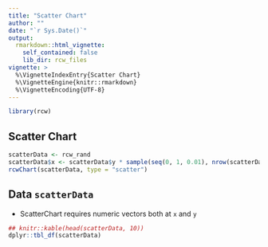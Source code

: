 ```yaml
---
title: "Scatter Chart"
author: ""
date: "`r Sys.Date()`"
output:
  rmarkdown::html_vignette:
    self_contained: false
    lib_dir: rcw_files
vignette: >
  %\VignetteIndexEntry{Scatter Chart}
  %\VignetteEngine{knitr::rmarkdown}
  %\VignetteEncoding{UTF-8}
---
```



```r
library(rcw)
```


## Scatter Chart

```r
scatterData <- rcw_rand
scatterData$x <- scatterData$y * sample(seq(0, 1, 0.01), nrow(scatterData))
rcwChart(scatterData, type = "scatter")
```


## Data `scatterData`

- ScatterChart requires numeric vectors both at `x` and `y` 

```r
## knitr::kable(head(scatterData, 10))
dplyr::tbl_df(scatterData)
```
